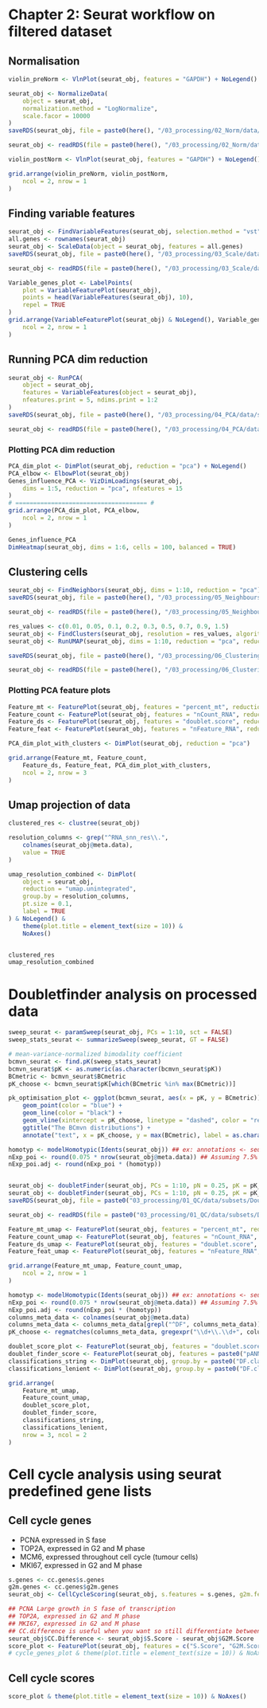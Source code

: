 
# Chapter 2: Seurat workflow on filtered dataset

## Normalisation
```R
violin_preNorm <- VlnPlot(seurat_obj, features = "GAPDH") + NoLegend()
```
```R
seurat_obj <- NormalizeData(
    object = seurat_obj,
    normalization.method = "LogNormalize",
    scale.facor = 10000
)
saveRDS(seurat_obj, file = paste0(here(), "/03_processing/02_Norm/data/subsets/", sample, "_norm.rds"))
```

```R
seurat_obj <- readRDS(file = paste0(here(), "/03_processing/02_Norm/data/subsets/", sample, "_norm.rds"))
```


```R
violin_postNorm <- VlnPlot(seurat_obj, features = "GAPDH") + NoLegend()
```

```R
grid.arrange(violin_preNorm, violin_postNorm,
    ncol = 2, nrow = 1
)
```

## Finding variable features
```R
seurat_obj <- FindVariableFeatures(seurat_obj, selection.method = "vst", nfeatures = 2000)
all.genes <- rownames(seurat_obj)
seurat_obj <- ScaleData(object = seurat_obj, features = all.genes)
saveRDS(seurat_obj, file = paste0(here(), "/03_processing/03_Scale/data/subsets/", sample, "_scaled.rds"))
```

```R
seurat_obj <- readRDS(file = paste0(here(), "/03_processing/03_Scale/data/subsets/", sample, "_scaled.rds"))
```


```R
Variable_genes_plot <- LabelPoints(
    plot = VariableFeaturePlot(seurat_obj),
    points = head(VariableFeatures(seurat_obj), 10),
    repel = TRUE
)
grid.arrange(VariableFeaturePlot(seurat_obj) & NoLegend(), Variable_genes_plot & NoLegend(),
    ncol = 2, nrow = 1
)
```

## Running PCA dim reduction
```R
seurat_obj <- RunPCA(
    object = seurat_obj,
    features = VariableFeatures(object = seurat_obj),
    nfeatures.print = 5, ndims.print = 1:2
)
saveRDS(seurat_obj, file = paste0(here(), "/03_processing/04_PCA/data/subsets/", sample, "_PCA.rds"))
```

```R
seurat_obj <- readRDS(file = paste0(here(), "/03_processing/04_PCA/data/subsets/", sample, "_PCA.rds"))
```

### Plotting PCA dim reduction
```R
PCA_dim_plot <- DimPlot(seurat_obj, reduction = "pca") + NoLegend()
PCA_elbow <- ElbowPlot(seurat_obj)
Genes_influence_PCA <- VizDimLoadings(seurat_obj,
    dims = 1:5, reduction = "pca", nfeatures = 15
)
# ===================================== #
grid.arrange(PCA_dim_plot, PCA_elbow,
    ncol = 2, nrow = 1
)
```

```R
Genes_influence_PCA
DimHeatmap(seurat_obj, dims = 1:6, cells = 100, balanced = TRUE)
```

## Clustering cells
```R
seurat_obj <- FindNeighbors(seurat_obj, dims = 1:10, reduction = "pca")
saveRDS(seurat_obj, file = paste0(here(), "/03_processing/05_Neighbours/data/subsets/", sample, "_NN.rds"))
```

```R
seurat_obj <- readRDS(file = paste0(here(), "/03_processing/05_Neighbours/data/subsets/", sample, "_NN.rds"))
```


```R
res_values <- c(0.01, 0.05, 0.1, 0.2, 0.3, 0.5, 0.7, 0.9, 1.5)
seurat_obj <- FindClusters(seurat_obj, resolution = res_values, algorithm = 4)
seurat_obj <- RunUMAP(seurat_obj, dims = 1:10, reduction = "pca", reduction.name = "umap.unintegrated")

saveRDS(seurat_obj, file = paste0(here(), "/03_processing/06_Clustering/data/subsets/", sample, "_clusters.rds"))
```

```R
seurat_obj <- readRDS(file = paste0(here(), "/03_processing/06_Clustering/data/subsets/", sample, "_clusters.rds"))
```


### Plotting PCA feature plots
```R
Feature_mt <- FeaturePlot(seurat_obj, features = "percent_mt", reduction = "pca", pt.size = 0.1)
Feature_count <- FeaturePlot(seurat_obj, features = "nCount_RNA", reduction = "pca", pt.size = 0.1)
Feature_ds <- FeaturePlot(seurat_obj, features = "doublet.score", reduction = "pca", pt.size = 0.1)
Feature_feat <- FeaturePlot(seurat_obj, features = "nFeature_RNA", reduction = "pca", pt.size = 0.1)
```

```R
PCA_dim_plot_with_clusters <- DimPlot(seurat_obj, reduction = "pca")

grid.arrange(Feature_mt, Feature_count,
    Feature_ds, Feature_feat, PCA_dim_plot_with_clusters,
    ncol = 2, nrow = 3
)
```


## Umap projection of data
```R
clustered_res <- clustree(seurat_obj)

resolution_columns <- grep("^RNA_snn_res\\.",
    colnames(seurat_obj@meta.data),
    value = TRUE
)

umap_resolution_combined <- DimPlot(
    object = seurat_obj,
    reduction = "umap.unintegrated",
    group.by = resolution_columns,
    pt.size = 0.1,
    label = TRUE
) & NoLegend() &
    theme(plot.title = element_text(size = 10)) &
    NoAxes()


clustered_res
umap_resolution_combined
```




# Doubletfinder analysis on processed data
```R
sweep_seurat <- paramSweep(seurat_obj, PCs = 1:10, sct = FALSE)
sweep_stats_seurat <- summarizeSweep(sweep_seurat, GT = FALSE)

# mean-variance-normalized bimodality coefficient
bcmvn_seurat <- find.pK(sweep_stats_seurat)
bcmvn_seurat$pK <- as.numeric(as.character(bcmvn_seurat$pK))
BCmetric <- bcmvn_seurat$BCmetric
pK_choose <- bcmvn_seurat$pK[which(BCmetric %in% max(BCmetric))]

pk_optimisation_plot <- ggplot(bcmvn_seurat, aes(x = pK, y = BCmetric)) +
    geom_point(color = "blue") +
    geom_line(color = "black") +
    geom_vline(xintercept = pK_choose, linetype = "dashed", color = "red", linewidth = 1) +
    ggtitle("The BCmvn distributions") +
    annotate("text", x = pK_choose, y = max(BCmetric), label = as.character(pK_choose), color = "red", hjust = -0.1)

homotyp <- modelHomotypic(Idents(seurat_obj)) ## ex: annotations <- seu_kidney@meta.data$ClusteringResults
nExp_poi <- round(0.075 * nrow(seurat_obj@meta.data)) ## Assuming 7.5% doublet formation rate - tailor for your dataset
nExp_poi.adj <- round(nExp_poi * (homotyp))


seurat_obj <- doubletFinder(seurat_obj, PCs = 1:10, pN = 0.25, pK = pK_choose, nExp = nExp_poi, reuse.pANN = FALSE, sct = FALSE)
seurat_obj <- doubletFinder(seurat_obj, PCs = 1:10, pN = 0.25, pK = pK_choose, nExp = nExp_poi.adj, reuse.pANN = FALSE, sct = FALSE)
saveRDS(seurat_obj, file = paste0("03_processing/01_QC/data/subsets/Doublet_finder/", sample, ".rds"))
```


```R
seurat_obj <- readRDS(file = paste0("03_processing/01_QC/data/subsets/Doublet_finder/", sample, ".rds"))
```

```R
Feature_mt_umap <- FeaturePlot(seurat_obj, features = "percent_mt", reduction = "umap.unintegrated", pt.size = 0.1) & NoAxes()
Feature_count_umap <- FeaturePlot(seurat_obj, features = "nCount_RNA", reduction = "umap.unintegrated", pt.size = 0.1) & NoAxes()
Feature_ds_umap <- FeaturePlot(seurat_obj, features = "doublet.score", reduction = "umap.unintegrated") & NoAxes()
Feature_feat_umap <- FeaturePlot(seurat_obj, features = "nFeature_RNA", reduction = "umap.unintegrated") & NoAxes()
```

```R
grid.arrange(Feature_mt_umap, Feature_count_umap,
    ncol = 2, nrow = 1
)
```

```R
homotyp <- modelHomotypic(Idents(seurat_obj)) ## ex: annotations <- seu_kidney@meta.data$ClusteringResults
nExp_poi <- round(0.075 * nrow(seurat_obj@meta.data)) ## Assuming 7.5% doublet formation rate - tailor for your dataset
nExp_poi.adj <- round(nExp_poi * (homotyp))
columns_meta_data <- colnames(seurat_obj@meta.data)
columns_meta_data <- columns_meta_data[grepl("^DF", columns_meta_data)][1]
pK_choose <- regmatches(columns_meta_data, gregexpr("\\d+\\.\\d+", columns_meta_data))[[1]][2]

doublet_score_plot <- FeaturePlot(seurat_obj, features = "doublet.score", pt.size = 0.1) & NoAxes() & labs(title = "Scrublet scores")
doublet_finder_score <- FeaturePlot(seurat_obj, features = paste0("pANN_0.25_", pK_choose, "_", nExp_poi.adj), pt.size = 0.1) & NoAxes() & labs(title = "Doublet finder score")
classifications_string <- DimPlot(seurat_obj, group.by = paste0("DF.classifications_0.25_", pK_choose, "_", nExp_poi), pt.size = 0.1) & NoAxes()
classifications_lenient <- DimPlot(seurat_obj, group.by = paste0("DF.classifications_0.25_", pK_choose, "_", nExp_poi.adj), pt.size = 0.1) & NoAxes()

grid.arrange(
    Feature_mt_umap,
    Feature_count_umap,
    doublet_score_plot,
    doublet_finder_score,
    classifications_string,
    classifications_lenient,
    nrow = 3, ncol = 2
)
```

# Cell cycle analysis using seurat predefined gene lists

## Cell cycle genes

- PCNA expressed in S fase 
- TOP2A, expressed in G2 and M phase
- MCM6, expressed throughout cell cycle (tumour cells)
- MKI67, expressed in G2 and M phase
```R
s.genes <- cc.genes$s.genes
g2m.genes <- cc.genes$g2m.genes
seurat_obj <- CellCycleScoring(seurat_obj, s.features = s.genes, g2m.features = g2m.genes, set.ident = TRUE)

## PCNA Large growth in S fase of transcription
## TOP2A, expressed in G2 and M phase
## MKI67, expressed in G2 and M phase
## CC.difference is useful when you want so still differentiate between cell-cycling and quiescent cells, but not within the cell-cycle.
seurat_obj$CC.Difference <- seurat_obj$S.Score - seurat_obj$G2M.Score
score_plot <- FeaturePlot(seurat_obj, features = c("S.Score", "G2M.Score"), ncol = 2, pt.size = 0.1)
# cycle_genes_plot & theme(plot.title = element_text(size = 10)) & NoAxes()
```

## Cell cycle scores
```R
score_plot & theme(plot.title = element_text(size = 10)) & NoAxes()
```